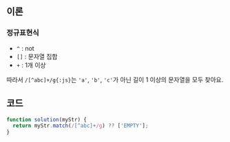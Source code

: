 
## 이론

### 정규표현식

- `^` : not
- `[]` : 문자열 집합
- `+` : 1개 이상

따라서 `/[^abc]+/g{:js}`는 `'a'`, `'b'`, `'c'`가 아닌 길이 1 이상의 문자열을 모두 찾아요.

## 코드

```js
function solution(myStr) {
  return myStr.match(/[^abc]+/g) ?? ['EMPTY'];
}
```
